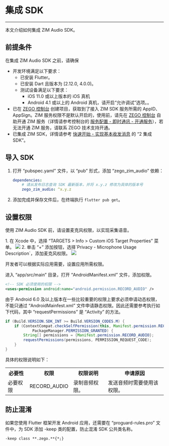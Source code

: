 # 集成 SDK

- - -

本文介绍如何集成 ZIM Audio SDK。

## 前提条件

在集成 ZIM Audio SDK 之前，请确保
- 开发环境满足以下要求：
    - 已安装 Flutter。
    - 已安装 Dart 且版本为 [2.12.0, 4.0.0)。
    - 测试设备满足以下要求：
        - iOS 11.0 或以上版本的 iOS 真机
        - Android 4.1 或以上的 Android 真机，请开启“允许调试”选项。。
- 已在 [ZEGO 控制台](https://console.zego.im) 创建项目，获取到了接入 ZIM SDK 服务所需的 AppID、AppSign。ZIM 服务权限不是默认开启的，使用前，请先在 [ZEGO 控制台](https://console.zego.im) 自助开通 ZIM 服务（详情请参考控制台的 [服务配置 - 即时通讯 - 开通服务](https://doc-zh.zego.im/article/14994)），若无法开通 ZIM 服务，请联系 ZEGO 技术支持开通。
- 已集成 ZIM SDK，详情请参考 [快速开始 - 实现基本收发消息](../Send%20and%20receive%20messages.mdx) 的 “2 集成 SDK”。



##  导入 SDK

1. 打开 “pubspec.yaml” 文件，以 “pub” 形式，添加 “zego_zim_audio” 依赖：

    ```yaml
    dependencies:
        # 请从发布日志查询 SDK 最新版本，并将 x.y.z 修改为具体的版本号
        zego_zim_audio: ^x.y.z
    ```

2. 添加完成并保存文件后，在终端执行 `flutter pub get`。 

## 设置权限

使用 ZIM Audio SDK 前，请设置麦克风权限，以实现采集语音。

<Tabs>
<Tab title="iOS">
1. 在 Xcode 中，选择 “TARGETS > Info > Custom iOS Target Properties” 菜单。
<Frame width="512" height="auto" caption=""><img src="https://storage.zego.im/sdk-doc/Pics/ZIM/ZIMAudio/add_property_audio.jpeg" /></Frame>
2. 单击 “+” 添加按钮，选择`Privacy - Microphone Usage Description`，添加麦克风权限。
<Frame width="512" height="auto" caption=""><img src="https://storage.zego.im/sdk-doc/Pics/ZIM/ZIMAudio/addition_done.jpeg" /></Frame>
</Tab>
<Tab title="Android">

开发者可以根据实际应用需要，设置应用所需权限。

进入 “app/src/main” 目录，打开 “AndroidManifest.xml” 文件，添加权限。

```xml
<!-- SDK 必须使用的权限 -->
<uses-permission android:name="android.permission.RECORD_AUDIO" />
```

<Warning title="注意">

由于 Android 6.0 及以上版本在一些比较重要的权限上要求必须申请动态权限，不能只通过 “AndroidMainfest.xml” 文件申请静态权限。因此还需要参考执行如下代码，其中 “requestPermissions” 是 “Activity” 的方法。
</Warning>

```java
if (Build.VERSION.SDK_INT >= Build.VERSION_CODES.M) {
    if (ContextCompat.checkSelfPermission(this, Manifest.permission.RECORD_AUDIO) !=
            PackageManager.PERMISSION_GRANTED) {
        String[] permissions = {Manifest.permission.RECORD_AUDIO};
        requestPermissions(permissions, PERMISSION_REQUEST_CODE);
    }
}
```

具体的权限说明如下：

<table>
<tbody><tr>
<th>必要性</th>
<th>权限</th>
<th>权限说明</th>
<th>申请原因</th>
</tr>
<tr>
<td>必要权限</td>
<td>RECORD_AUDIO</td>
<td>录制音频权限。</td>
<td>发送音频时需要使用该权限。</td>
</tr>
</tbody>
</table>
</Tab>
</Tabs>

## 防止混淆

如果您使用 Flutter 框架开发 Android 应用，还需要在 “proguard-rules.pro” 文件中，为 SDK 添加 -keep 类的配置，防止混淆 SDK 公共类名称。

```txt
-keep class **.zego.**{*;}
```
